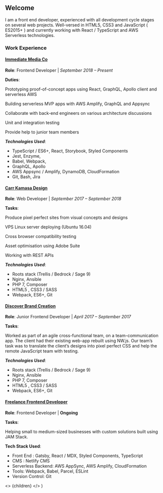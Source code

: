 ## Welcome

I am a front end developer, experienced with all development cycle stages on 
several web projects. Well-versed in HTML5, CSS3 and JavaScript ( ES2015+ ) 
and currently working with React / TypeScript and AWS Serverless technologies.

### Work Experience

#### [Immediate Media Co](http://www.immediate.co.uk/)

**Role**: Frontend Developer | *September 2018 – Present*

**Duties**:

Prototyping proof-of-concept apps using React, GraphQL, Apollo client and serverless AWS

Building serverless MVP apps with AWS Amplify, GraphQL and Appsync

Collaborate with back-end engineers on various architecture discussions

Unit and integration testing

Provide help to junior team members

***Technologies Used***:

 - TypeScript / ES6+, React, Storybook, Styled Components
 - Jest, Enzyme, 
 - Babel, Webpack, 
 - GraphQL, Apollo
 - AWS Appsync  / Amplify, DynamoDB, CloudFormation 
 - Git, Bash, Jira

#### [Carr Kamasa Design](https://www.carrkamasa.co.uk/)

**Role**: Web Developer | *September 2017 – September 2018*

**Tasks**:

Produce pixel perfect sites from visual concepts and designs

VPS Linux server deploying (Ubuntu 16.04)

Cross browser compatibility testing

Asset optimisation using Adobe Suite

Working with REST APIs

***Technologies Used***:

- Roots stack (Trellis / Bedrock / Sage 9)
- Nginx, Ansible
- PHP 7, Composer
- HTML5 , CSS3 / SASS
- Webpack, ES6+, Git

#### [Discover Brand Creation](https://www.discoverbrandcreation.com/)

**Role**: Junior Frontend Developer | *April 2017 – September 2017*

**Tasks**:

Worked as part of an agile cross-functional team, on a team-communication app. 
The client had their existing web-app rebuilt using NW.js. Our team’s task was 
to translate the client’s designs into pixel perfect CSS and help the remote 
JavaScript team with testing.

***Technologies Used***:

- Roots stack (Trellis / Bedrock / Sage 9)
- Nginx, Ansible
- PHP 7, Composer
- HTML5 , CSS3 / SASS
- Webpack, ES6+, Git

#### [Freelance Frontend Developer](https://www.yannisspyrou.com/)

**Role**: Frontend Developer | **Ongoing**

**Tasks**:

Helping small to medium-sized businesses with custom solutions built using JAM Stack.

**Tech Stack Used**:

- Front End : Gatsby, React / MDX, Styled Components, TypeScript
- CMS : Netlify CMS
- Serverless Backend: AWS AppSync, AWS Amplify, CloudFormation
- Tools: Webpack, Babel, Parcel, ESLint
- Version Control: Git

<!-- This default export overrides the default layout ensuring -->
<!--  that the FAQ component isn't wrapped by other elements -->
  <>
    {children}
  </>
)